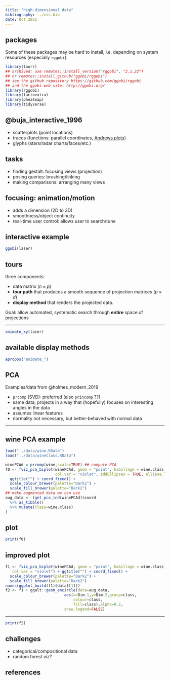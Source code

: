 ```yaml
---
title: "high-dimensional data"
bibliography: ../vis.bib
date: Oct 2021
---
```


## packages

Some of these packages may be hard to install, i.e. depending on system resources (especially `rggobi`).

```r
library(tourr)
## archived: use remotes::install_version("rggobi", "2.1.22")
## or remotes::install_github("ggobi/rggobi")
## see the github repository https://github.com/ggobi/rggobi
## and the ggobi web site: http://ggobi.org/
library(rggobi)
library(factoextra)
library(pheatmap)
library(tidyverse)
```

## @buja_interactive_1996

- scatterplots (point locations)
- traces (functions: parallel coordinates, [Andrews plots](https://en.wikipedia.org/wiki/Andrews_plot))
- glyphs (stars/radar charts/faces/etc.)

## tasks

* finding gestalt: focusing views (projection)
* posing queries: brushing/linking
* making comparisons: arranging many views

## focusing: animation/motion

* adds a dimension (2D to 3D)
* smoothness/object continuity
* real-time user control: allows user to search/tune

## interactive example

```r
ggobi(laser)
```

## tours

three components:

- data matrix ($n \times p$)
- **tour path** that produces a smooth sequence of projection matrices ($p \times d$)
- **display method** that renders the projected data.

Goal: allow automated, systematic search through **entire** space of projections

---

```r
animate_xy(laser)
```

## available display methods

```r
apropos("animate_")
```

## PCA

Examples/data from @holmes_modern_2019

- `prcomp` (SVD): preferred (also `princomp` ??)
- same data; projects in a way that (hopefully) focuses on interesting angles in the data
- assumes linear features
- normality not necessary, but better-behaved with normal data

---

## wine PCA example

```r
load("../data/wine.RData")
load("../data/wineClass.RData")

winePCAd = prcomp(wine,scale=TRUE) ## compute PCA
f0 <- fviz_pca_biplot(winePCAd, geom = "point", habillage = wine.class,
                      col.var = "violet", addEllipses = TRUE, ellipse.level = 0.69) +
  ggtitle("") + coord_fixed() +
  scale_colour_brewer(palette="Dark2") +
  scale_fill_brewer(palette="Dark2")
## make augmented data we can use
aug_data <- (get_pca_ind(winePCAd)$coord
  %>% as_tibble()
  %>% mutate(class=wine.class)
)
```

## plot

```r
print(f0)
```

## improved plot

```r
f1 <- fviz_pca_biplot(winePCAd, geom = "point", habillage = wine.class,
   col.var = "violet") + ggtitle("") + coord_fixed() +
  scale_colour_brewer(palette="Dark2") +
  scale_fill_brewer(palette="Dark2")
names(ggplot_build(f1)$data[[1]])
f2 <- f1 + ggalt::geom_encircle(data=aug_data,
                          aes(x=Dim.1,y=Dim.2,group=class,
                              colour=class,
                              fill=class),alpha=0.2,
                          show.legend=FALSE)

```

--- 

```r
print(f2)
```

## challenges

- categorical/compositional data
- random forest viz?

## references

